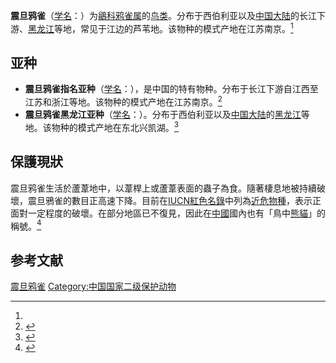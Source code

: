 {{Speciesbox
| name = 震旦鸦雀
| status = NT
| status_system = iucn3.1
| status_ref = <ref>{{IUCN2008|assessors=[[BirdLife_International|BirdLife International]]|year=2012|id=106008063|title=Paradoxornis heudei|downloaded=22-07-2012}}</ref>
| image = Paradoxornis heudei.jpg
| genus = Paradoxornis
| species = heudei
| authority = (David)<ref name='id3432'>{{cite web| url =http://www.bioinfo.cn/db05/BjdwSpecies.php?action=view&id=3432| title =震旦鸦雀| work =《中国动物物种编目数据库》| publisher =中国科学院微生物研究所| author =中国科学院动物研究所| accessdate =2009-04-04| deadurl =yes| archiveurl =https://web.archive.org/web/20160305033528/http://www.bioinfo.cn/db05/BjdwSpecies.php?action=view&id=3432| archivedate =2016-03-05}}</ref>
}}

'''震旦鸦雀'''（[[学名|学名]]：{{lang|la|''Paradoxornis heudei''}}）为[[鶲科|鶲科]][[鸦雀属|鸦雀属]]的[[鸟类|鸟类]]。分布于西伯利亚以及[[中国大陆|中国大陆]]的长江下游、[[黑龙江|黑龙江]]等地，常见于江边的芦苇地。该物种的模式产地在江苏南京。<ref name='id3432'/>

== 亚种 ==
* '''震旦鸦雀指名亚种'''（[[学名|学名]]：{{lang|la|''Paradoxornis heudei heudei''}}），是中国的特有物种。分布于长江下游自江西至江苏和浙江等地。该物种的模式产地在江苏南京。<ref name='id3433'>{{cite web| url =http://www.bioinfo.cn/db05/BjdwSpecies.php?action=view&id=3433| title =震旦鸦雀指名亚种| work =《中国动物物种编目数据库》| publisher =中国科学院微生物研究所| author =中国科学院动物研究所| accessdate =2009-04-04| deadurl =yes| archiveurl =https://web.archive.org/web/20160305080359/http://www.bioinfo.cn/db05/BjdwSpecies.php?action=view&id=3433| archivedate =2016-03-05}}</ref>
* '''震旦鸦雀黑龙江亚种'''（[[学名|学名]]：{{lang|la|''Paradoxornis heudei polivanovi''}}）。分布于西伯利亚以及[[中国大陆|中国大陆]]的[[黑龙江|黑龙江]]等地。该物种的模式产地在东北兴凯湖。<ref name='id3434'>{{cite web| url =http://www.bioinfo.cn/db05/BjdwSpecies.php?action=view&id=3434| title =震旦鸦雀黑龙江亚种| work =《中国动物物种编目数据库》| publisher =中国科学院微生物研究所| author =中国科学院动物研究所| accessdate =2009-04-04| deadurl =yes| archiveurl =https://web.archive.org/web/20160305082548/http://www.bioinfo.cn/db05/BjdwSpecies.php?action=view&id=3434| archivedate =2016-03-05}}</ref>

== 保護現狀 ==
震旦鸦雀生活於蘆葦地中，以葦桿上或蘆葦表面的蟲子為食。隨著棲息地被持續破壞，震旦鴉雀的數目正高速下降。目前在[[IUCN紅色名錄|IUCN紅色名錄]]中列為[[近危物種|近危物種]]，表示正面對一定程度的破壞。在部分地區已不復見，因此在[[中國|中國]]國內也有「鳥中[[熊貓|熊貓]]」的稱號。<ref>{{cite web|author=《金陵晚報》|title=「鳥中熊貓」首現揚州|url=http://paper.wenweipo.com/2012/07/22/WY1207220004.htm|publisher=文匯報|accessdate=2012-07-22}}</ref>

== 参考文献 ==
{{reflist}}
{{Taxonbar|from=Q1589253}}

[[Category:鸦雀属|震旦鸦雀]]
[[Category:中国国家二级保护动物|Category:中国国家二级保护动物]]